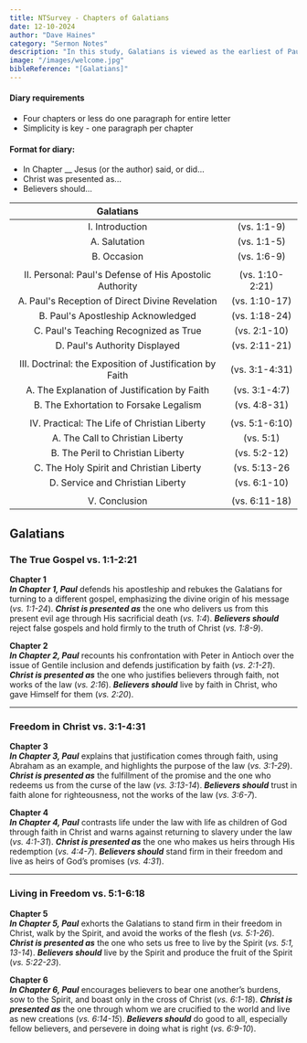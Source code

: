 ```yaml
---
title: NTSurvey - Chapters of Galatians
date: 12-10-2024
author: "Dave Haines"
category: "Sermon Notes"
description: "In this study, Galatians is viewed as the earliest of Paul's writings, being penned shortly after Paul's first missionary journey.  This would give the book a date of late A.D. 48 or early A.D. 49.  The place of writing would be Antioch of Syria"
image: "/images/welcome.jpg"
bibleReference: "[Galatians]"
---
```


#### Diary requirements
- Four chapters or less do one paragraph for entire letter
- Simplicity is key - one paragraph per chapter

#### Format for diary:
- In Chapter __ Jesus (or the author) said, or did...
- Christ was presented as...
- Believers should...

| **Galatians** | | 
|:-------:|:-------:|
| I. Introduction | (vs. 1:1-9) |
| A. Salutation | (vs. 1:1-5) |
| B. Occasion | (vs. 1:6-9) |
| | |
| II. Personal: Paul's Defense of His Apostolic Authority | (vs. 1:10-2:21) |
| A. Paul's Reception of Direct Divine Revelation | (vs. 1:10-17) |
| B. Paul's Apostleship Acknowledged| (vs. 1:18-24) |
| C. Paul's Teaching Recognized as True | (vs. 2:1-10) |
| D. Paul's Authority Displayed | (vs. 2:11-21) |
| | |
| III. Doctrinal: the Exposition of Justification by Faith | (vs. 3:1-4:31) |
| A. The Explanation of Justification by Faith | (vs. 3:1-4:7) |
| B. The Exhortation to Forsake Legalism | (vs. 4:8-31) |
| | |
| IV. Practical: The Life of Christian Liberty| (vs. 5:1-6:10) |
| A. The Call to Christian Liberty | (vs. 5:1) |
| B. The Peril to Christian Liberty | (vs. 5:2-12) |
| C. The Holy Spirit and Christian Liberty | (vs. 5:13-26 |
| D. Service and Christian Liberty | (vs. 6:1-10) |
| | |
| V. Conclusion | (vs. 6:11-18) |

## Galatians

### The True Gospel vs. 1:1-2:21

**Chapter 1**  
**_In Chapter 1, Paul_** defends his apostleship and rebukes the Galatians for turning to a different gospel, emphasizing the divine origin of his message (*vs. 1:1-24*). **_Christ is presented as_** the one who delivers us from this present evil age through His sacrificial death (*vs. 1:4*). **_Believers should_** reject false gospels and hold firmly to the truth of Christ (*vs. 1:8-9*).

**Chapter 2**  
**_In Chapter 2, Paul_** recounts his confrontation with Peter in Antioch over the issue of Gentile inclusion and defends justification by faith (*vs. 2:1-21*). **_Christ is presented as_** the one who justifies believers through faith, not works of the law (*vs. 2:16*). **_Believers should_** live by faith in Christ, who gave Himself for them (*vs. 2:20*).

---

### Freedom in Christ vs. 3:1-4:31

**Chapter 3**  
**_In Chapter 3, Paul_** explains that justification comes through faith, using Abraham as an example, and highlights the purpose of the law (*vs. 3:1-29*). **_Christ is presented as_** the fulfillment of the promise and the one who redeems us from the curse of the law (*vs. 3:13-14*). **_Believers should_** trust in faith alone for righteousness, not the works of the law (*vs. 3:6-7*).

**Chapter 4**  
**_In Chapter 4, Paul_** contrasts life under the law with life as children of God through faith in Christ and warns against returning to slavery under the law (*vs. 4:1-31*). **_Christ is presented as_** the one who makes us heirs through His redemption (*vs. 4:4-7*). **_Believers should_** stand firm in their freedom and live as heirs of God’s promises (*vs. 4:31*).

---

### Living in Freedom vs. 5:1-6:18

**Chapter 5**  
**_In Chapter 5, Paul_** exhorts the Galatians to stand firm in their freedom in Christ, walk by the Spirit, and avoid the works of the flesh (*vs. 5:1-26*). **_Christ is presented as_** the one who sets us free to live by the Spirit (*vs. 5:1, 13-14*). **_Believers should_** live by the Spirit and produce the fruit of the Spirit (*vs. 5:22-23*).

**Chapter 6**  
**_In Chapter 6, Paul_** encourages believers to bear one another’s burdens, sow to the Spirit, and boast only in the cross of Christ (*vs. 6:1-18*). **_Christ is presented as_** the one through whom we are crucified to the world and live as new creations (*vs. 6:14-15*). **_Believers should_** do good to all, especially fellow believers, and persevere in doing what is right (*vs. 6:9-10*).
